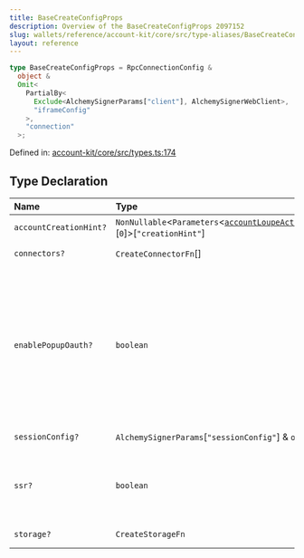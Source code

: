```yaml
---
title: BaseCreateConfigProps
description: Overview of the BaseCreateConfigProps 2097152
slug: wallets/reference/account-kit/core/src/type-aliases/BaseCreateConfigProps
layout: reference
---
```


```ts
type BaseCreateConfigProps = RpcConnectionConfig &
  object &
  Omit<
    PartialBy<
      Exclude<AlchemySignerParams["client"], AlchemySignerWebClient>,
      "iframeConfig"
    >,
    "connection"
  >;
```

Defined in: [account-kit/core/src/types.ts:174](https://github.com/alchemyplatform/aa-sdk/blob/923a52171f7246172caf350853843e6680197da9/account-kit/core/src/types.ts#L174)

## Type Declaration

| Name                   | Type                                                                                                                                       | Description                                                                                                                                                                                                                                                                                                            | Defined in                                                                                                                                                      |
| :--------------------- | :----------------------------------------------------------------------------------------------------------------------------------------- | :--------------------------------------------------------------------------------------------------------------------------------------------------------------------------------------------------------------------------------------------------------------------------------------------------------------------- | :-------------------------------------------------------------------------------------------------------------------------------------------------------------- |
| `accountCreationHint?` | `NonNullable`\<`Parameters`\<[`accountLoupeActions`](../variables/accountLoupeActions.mdx)\[`"requestAccount"`]>\[`0`]>\[`"creationHint"`] | -                                                                                                                                                                                                                                                                                                                      | [account-kit/core/src/types.ts:186](https://github.com/alchemyplatform/aa-sdk/blob/923a52171f7246172caf350853843e6680197da9/account-kit/core/src/types.ts#L186) |
| `connectors?`          | `CreateConnectorFn`\[]                                                                                                                     | -                                                                                                                                                                                                                                                                                                                      | [account-kit/core/src/types.ts:184](https://github.com/alchemyplatform/aa-sdk/blob/923a52171f7246172caf350853843e6680197da9/account-kit/core/src/types.ts#L184) |
| `enablePopupOauth?`    | `boolean`                                                                                                                                  | If set, calls `preparePopupOauth` immediately upon initializing the signer. If you intend to use popup-based OAuth login, you must either set this option to true or manually ensure that you call `signer.preparePopupOauth()` at some point before the user interaction that triggers the OAuth authentication flow. | [account-kit/core/src/types.ts:197](https://github.com/alchemyplatform/aa-sdk/blob/923a52171f7246172caf350853843e6680197da9/account-kit/core/src/types.ts#L197) |
| `sessionConfig?`       | `AlchemySignerParams`\[`"sessionConfig"`] & `object`                                                                                       | -                                                                                                                                                                                                                                                                                                                      | [account-kit/core/src/types.ts:175](https://github.com/alchemyplatform/aa-sdk/blob/923a52171f7246172caf350853843e6680197da9/account-kit/core/src/types.ts#L175) |
| `ssr?`                 | `boolean`                                                                                                                                  | Enable this parameter if you are using the config in an SSR setting (eg. NextJS) Turing this setting on will disable automatic hydration of the client store                                                                                                                                                           | [account-kit/core/src/types.ts:180](https://github.com/alchemyplatform/aa-sdk/blob/923a52171f7246172caf350853843e6680197da9/account-kit/core/src/types.ts#L180) |
| `storage?`             | `CreateStorageFn`                                                                                                                          | -                                                                                                                                                                                                                                                                                                                      | [account-kit/core/src/types.ts:182](https://github.com/alchemyplatform/aa-sdk/blob/923a52171f7246172caf350853843e6680197da9/account-kit/core/src/types.ts#L182) |
